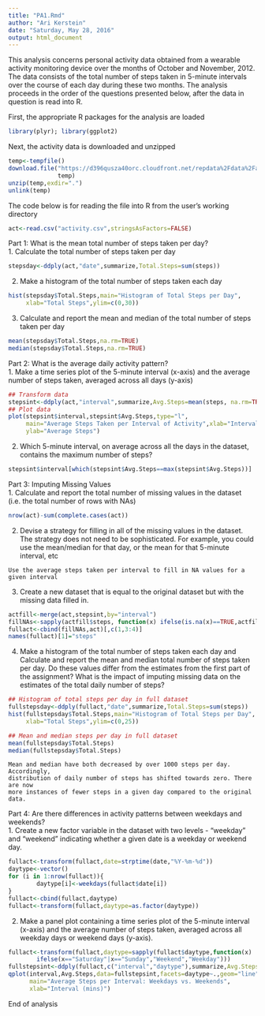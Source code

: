 ---
title: "PA1.Rmd"
author: "Ari Kerstein"
date: "Saturday, May 28, 2016"
output: html_document
---

This analysis concerns personal activity data obtained from a wearable activity 
monitoring device over the months of October and November, 2012. The data consists
of the total number of steps taken in 5-minute intervals over the course of each 
day during these two months. The analysis proceeds in the order of the questions
presented below, after the data in question is read into R. 

First, the appropriate R packages for the analysis are loaded
```{r}
library(plyr); library(ggplot2)
```
Next, the activity data is downloaded and unzipped
```{r,eval=FALSE}
temp<-tempfile()
download.file("https://d396qusza40orc.cloudfront.net/repdata%2Fdata%2Factivity.zip",
              temp)
unzip(temp,exdir=".")
unlink(temp)
```
The code below is for reading the file into R from the user's working directory
```{r}
act<-read.csv("activity.csv",stringsAsFactors=FALSE)
```
Part 1: What is the mean total number of steps taken per day?  
1. Calculate the total number of steps taken per day
```{r}
stepsday<-ddply(act,"date",summarize,Total.Steps=sum(steps))
```
2. Make a histogram of the total number of steps taken each day
```{r}
hist(stepsday$Total.Steps,main="Histogram of Total Steps per Day",
     xlab="Total Steps",ylim=c(0,30))
```  
  
3. Calculate and report the mean and median of the total number of steps taken per day
```{r}
mean(stepsday$Total.Steps,na.rm=TRUE)
median(stepsday$Total.Steps,na.rm=TRUE)
```
Part 2: What is the average daily activity pattern?  
1. Make a time series plot of the 5-minute interval (x-axis) and the average number of steps taken, averaged across all days (y-axis)
```{r}
## Transform data
stepsint<-ddply(act,"interval",summarize,Avg.Steps=mean(steps, na.rm=TRUE))
## Plot data
plot(stepsint$interval,stepsint$Avg.Steps,type="l",
     main="Average Steps Taken per Interval of Activity",xlab="Interval (mins)",
     ylab="Average Steps")
```  
  
2. Which 5-minute interval, on average across all the days in the dataset, contains the maximum number of steps?
```{r}
stepsint$interval[which(stepsint$Avg.Steps==max(stepsint$Avg.Steps))]
```
Part 3: Imputing Missing Values  
1. Calculate and report the total number of missing values in the dataset (i.e. the total number of rows with NAs)
```{r}
nrow(act)-sum(complete.cases(act))
```
2. Devise a strategy for filling in all of the missing values in the dataset. The strategy does not need to be sophisticated. For example, you could use the mean/median for that day, or the mean for that 5-minute interval, etc
```
Use the average steps taken per interval to fill in NA values for a given interval
```
3. Create a new dataset that is equal to the original dataset but with the missing data filled in.
```{r}
actfill<-merge(act,stepsint,by="interval")
fillNAs<-sapply(actfill$steps, function(x) ifelse(is.na(x)==TRUE,actfill$Avg.Steps,x))
fullact<-cbind(fillNAs,act)[,c(1,3:4)]
names(fullact)[1]="steps"
```
4. Make a histogram of the total number of steps taken each day and Calculate and report the mean and median total number of steps taken per day. Do these values differ from the estimates from the first part of the assignment? What is the impact of imputing missing data on the estimates of the total daily number of steps?
```{r}
## Histogram of total steps per day in full dataset
fullstepsday<-ddply(fullact,"date",summarize,Total.Steps=sum(steps))
hist(fullstepsday$Total.Steps,main="Histogram of Total Steps per Day",
     xlab="Total Steps",ylim=c(0,25))

## Mean and median steps per day in full dataset
mean(fullstepsday$Total.Steps)
median(fullstepsday$Total.Steps)
```
  
```
Mean and median have both decreased by over 1000 steps per day. Accordingly,
distribution of daily number of steps has shifted towards zero. There are now
more instances of fewer steps in a given day compared to the original data.
```
Part 4: Are there differences in activity patterns between weekdays and weekends?  
1. Create a new factor variable in the dataset with two levels - "weekday" and "weekend" indicating whether a given date is a weekday or weekend day.
```{r}
fullact<-transform(fullact,date=strptime(date,"%Y-%m-%d"))
daytype<-vector()
for (i in 1:nrow(fullact)){
        daytype[i]<-weekdays(fullact$date[i])
}
fullact<-cbind(fullact,daytype)
fullact<-transform(fullact,daytype=as.factor(daytype))
```
2. Make a panel plot containing a time series plot of the 5-minute interval (x-axis) and the average number of steps taken, averaged across all weekday days or weekend days (y-axis). 
```{r}
fullact<-transform(fullact,daytype=sapply(fullact$daytype,function(x)
        ifelse(x=="Saturday"|x=="Sunday","Weekend","Weekday")))
fullstepsint<-ddply(fullact,c("interval","daytype"),summarize,Avg.Steps=mean(steps))
qplot(interval,Avg.Steps,data=fullstepsint,facets=daytype~.,geom="line",
      main="Average Steps per Interval: Weekdays vs. Weekends",
      xlab="Interval (mins)")
```
  
End of analysis



